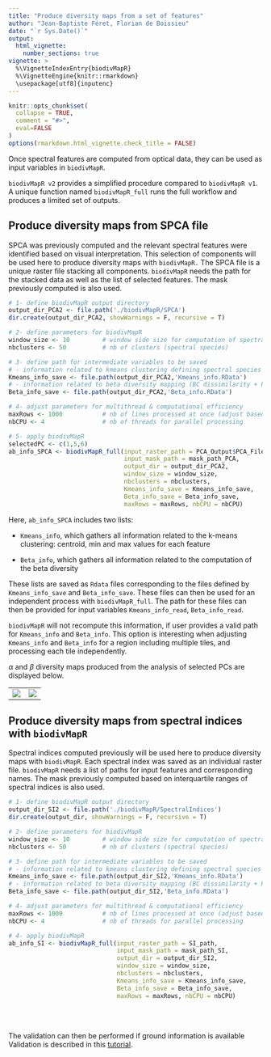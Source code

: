 ```yaml
---
title: "Produce diversity maps from a set of features"
author: "Jean-Baptiste Féret, Florian de Boissieu"
date: "`r Sys.Date()`"
output: 
  html_vignette:
    number_sections: true
vignette: >
  %\VignetteIndexEntry{biodivMapR}
  %\VignetteEngine{knitr::rmarkdown}
  \usepackage[utf8]{inputenc}
---
```


```r
knitr::opts_chunk$set(
  collapse = TRUE,
  comment = "#>",
  eval=FALSE
)
options(rmarkdown.html_vignette.check_title = FALSE)
```

Once spectral features are computed from optical data, they can be used as input variables in `biodivMapR`.

`biodivMapR v2` provides a simplified procedure compared to `biodivMapR v1`. A unique function named `biodivMapR_full` runs the full workflow and produces a limited set of outputs.

## Produce diversity maps from SPCA file

SPCA was previously computed and the relevant spectral features were identified based on visual interpretation. This selection of components will be used here to produce diversity maps with `biodivMapR.` The SPCA file is a unique raster file stacking all components. `biodivMapR` needs the path for the stacked data as well as the list of selected features. The mask previously computed is also used.

```r

# 1- define biodivMapR output directory 
output_dir_PCA2 <- file.path('./biodivMapR/SPCA')
dir.create(output_dir_PCA2, showWarnings = F, recursive = T)

# 2- define parameters for biodivMapR
window_size <- 10         # window side size for computation of spectral diversity
nbclusters <- 50          # nb of clusters (spectral species)

# 3- define path for intermediate variables to be saved
# - information related to kmeans clustering defining spectral species
Kmeans_info_save <- file.path(output_dir_PCA2,'Kmeans_info.RData')
# - information related to beta diversity mapping (BC dissimilarity + PCoA)
Beta_info_save <- file.path(output_dir_PCA2,'Beta_info.RData')

# 4- adjust parameters for multithread & computational efficiency
maxRows <- 1000           # nb of lines processed at once (adjust based on RAM available)
nbCPU <- 4                # nb of threads for parallel processing

# 5- apply biodivMapR 
selectedPC <- c(1,5,6)
ab_info_SPCA <- biodivMapR_full(input_raster_path = PCA_Output$PCA_Files$PCA, 
                                input_mask_path = mask_path_PCA,
                                output_dir = output_dir_PCA2, 
                                window_size = window_size, 
                                nbclusters = nbclusters, 
                                Kmeans_info_save = Kmeans_info_save,
                                Beta_info_save = Beta_info_save, 
                                maxRows = maxRows, nbCPU = nbCPU)
```

Here, `ab_info_SPCA` includes two lists:

-   `Kmeans_info`, which gathers all information related to the k-means clustering: centroid, min and max values for each feature

-   `Beta_info`, which gathers all information related to the computation of the beta diversity

These lists are saved as `Rdata` files corresponding to the files defined by `Kmeans_info_save` and `Beta_info_save`. These files can then be used for an independent process with `biodivMapR_full`. The path for these files can then be provided for input variables `Kmeans_info_read`, `Beta_info_read`.

`biodivMapR` will not recompute this information, if user provides a valid path for `Kmeans_info` and `Beta_info`. This option is interesting when adjusting `Kmeans_info` and `Beta_info` for a region including multiple tiles, and processing each tile independently.

$\alpha$ and $\beta$ diversity maps produced from the analysis of selected PCs are displayed below.

|  |  |
|------------------------------------|------------------------------------|
| ![](../man/figures/alphaSI.png) | ![](../man/figures/betaSI.png) |

## Produce diversity maps from spectral indices with `biodivMapR`

Spectral indices computed previously will be used here to produce diversity maps with `biodivMapR`. Each spectral index was saved as an individual raster file. `biodivMapR` needs a list of paths for input features and corresponding names. The mask previously computed based on interquartile ranges of spectral indices is also used.

```r

# 1- define biodivMapR output directory 
output_dir_SI2 <- file.path('./biodivMapR/SpectralIndices')
dir.create(output_dir, showWarnings = F, recursive = T)

# 2- define parameters for biodivMapR
window_size <- 10         # window side size for computation of spectral diversity
nbclusters <- 50          # nb of clusters (spectral species)

# 3- define path for intermediate variables to be saved
# - information related to kmeans clustering defining spectral species
Kmeans_info_save <- file.path(output_dir_SI2,'Kmeans_info.RData')
# - information related to beta diversity mapping (BC dissimilarity + PCoA)
Beta_info_save <- file.path(output_dir_SI2,'Beta_info.RData')

# 4- adjust parameters for multithread & computational efficiency
maxRows <- 1000           # nb of lines processed at once (adjust based on RAM available)
nbCPU <- 4                # nb of threads for parallel processing

# 4- apply biodivMapR 
ab_info_SI <- biodivMapR_full(input_raster_path = SI_path, 
                              input_mask_path = mask_path_SI,
                              output_dir = output_dir_SI2, 
                              window_size = window_size,
                              nbclusters = nbclusters, 
                              Kmeans_info_save = Kmeans_info_save,
                              Beta_info_save = Beta_info_save, 
                              maxRows = maxRows, nbCPU = nbCPU)
```

<br/><br/>

The validation can then be performed if ground information is available Validation is described in this [tutorial](https://jbferet.github.io/biodivMapR/articles/biodivMapR_04.html){target="_blank"}.
